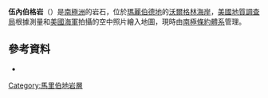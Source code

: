 {{coord|74|42|S|113|10|W|display=title}}

'''伍內伯格岩'''（{{lang-en|Wunneburger Rock}}）是[[南極洲|南極洲]]的岩石，位於[[瑪麗伯德地|瑪麗伯德地]]的[[沃爾格林海岸|沃爾格林海岸]]，[[美國地質調查局|美國地質調查局]]根據測量和[[美國海軍|美國海軍]]拍攝的空中照片繪入地圖，現時由[[南極條約體系|南極條約體系]]管理。

==參考資料==
*{{usgs-gazetteer}}

{{DEFAULTSORT:Wunneburger Rock}}
[[Category:馬里伯地岩層|Category:馬里伯地岩層]]


{{MarieByrdLand-geo-stub}}
